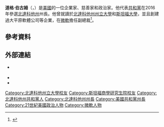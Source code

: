 {{更新|time=2021-11-03}}
{{noteTA 
| G1 = 美國政治 
|1=zh-cn:斯坦福; zh-sg:斯坦福; zh-tw:史丹佛; zh-hk:史丹福; zh-mo:史丹福;
}}
{{Infobox governor
| 姓名          = 道格·伯古姆
| 原名          = Doug Burgum
| 圖像          = Governor Doug Burgum.jpg
| 圖像說明      = 
| order               = 33
| office              = 北達科他州州長
| term_start          =2016年12月15日
| term_end            = <!--後方的編號最多可至 16-->
| lieutenant          = {{le|布倫特·桑福德|Brent Sanford}}
| predecessor         =[[傑克·達林普|傑克·達林普]]
| successor           = 
| 出生日期                  = {{birth date and age|1956|8|1}}
| 出生地點                  = {{美國}}[[北達科他州|北達科他州]][[亚瑟_(北达科他州)|亞瑟]]
| 政黨                      = {{GOP}}
| 國籍                      = {{美國}}
| 母校                      = [[北達科塔州立大學|北達科他州州立大學]]<br>[[史丹佛大學|史丹佛大學]]
|網站                      = {{URL|www.dougburgum.com}}
}}
'''道格·伯古姆'''（{{lang-en|Doug Burgum}}，{{bd|1956年|8月1日}}）是[[美國|美國]]的一位企業家、慈善家和政治家。他代表[[共和黨_(美國)|共和黨]]在2016年參選[[北達科他州|北達科他州]]州長。他曾就讀於[[北達科塔州立大學|北達科他州州立大學]]和[[斯坦福大學|斯坦福大學]]，並且創建過大平原軟體公司等企業，在[[微軟|微軟]]擔任副總裁<ref name=Cowley>{{cite web|url=http://www.infoworld.com/article/2671404/application-development/interview--doug-burgum-on-microsoft-s-business-apps-plan.html|title=Interview: Doug Burgum on Microsoft's business apps plan|author=Stacy Cowley|date=March 10, 2005|work=InfoWorld}}</ref>。

==參考資料==
{{reflist|30em}}

==外部連結==
*{{官方網站|https://www.dougburgum.com}} {{en}}
*{{C-SPAN|dougburgum}}
* {{IMDb name|11753199}}

{{Authority control}}

{{DEFAULTSORT:Burgum, Doug}}
[[Category:北達科他州立大學校友|Category:北達科他州立大學校友]]
[[Category:斯坦福商學研究生院校友|Category:斯坦福商學研究生院校友]]
[[Category:北達科他州共和黨人|Category:北達科他州共和黨人]]
[[Category:北達科他州州長|Category:北達科他州州長]]
[[Category:美國共和黨州長|Category:美國共和黨州長]]
[[Category:21世紀美國政治人物|Category:21世紀美國政治人物]]
[[Category:微軟人物|Category:微軟人物]]

{{美國政治人物小作品}}